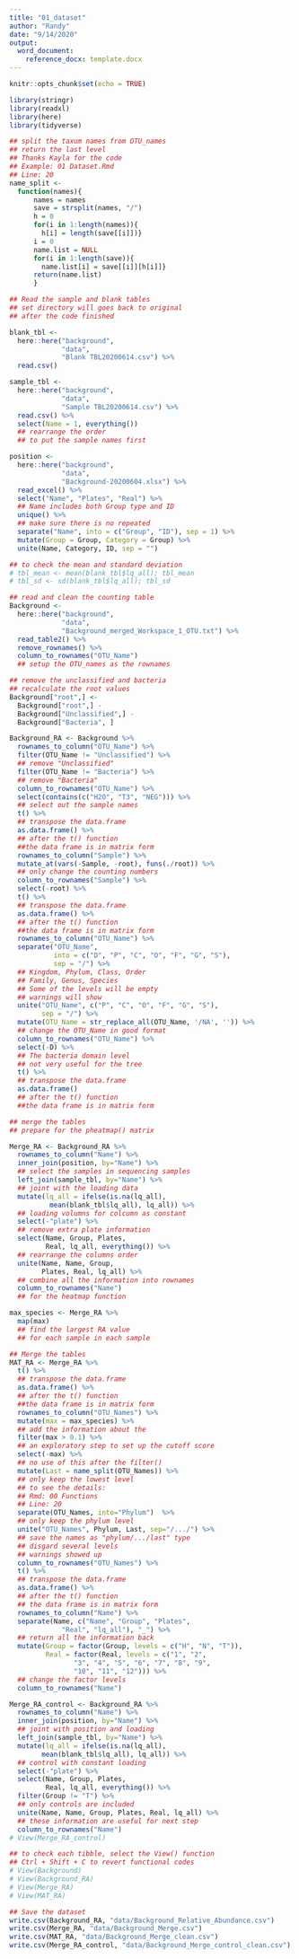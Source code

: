 ---
title: "01_dataset"
author: "Randy"
date: "9/14/2020"
output: 
  word_document:
    reference_docx: template.docx
---

```{r setup, include=FALSE}
knitr::opts_chunk$set(echo = TRUE)
```

```{r packages}
library(stringr)
library(readxl)
library(here)
library(tidyverse)
```


```{r function}
## split the taxum names from OTU_names
## return the last level
## Thanks Kayla for the code
## Example: 01 Dataset.Rmd
## Line: 20
name_split <- 
  function(names){
      names = names
      save = strsplit(names, "/")
      h = 0
      for(i in 1:length(names)){
        h[i] = length(save[[i]])}
      i = 0
      name.list = NULL
      for(i in 1:length(save)){
        name.list[i] = save[[i]][h[i]]}
      return(name.list)
      }
```


```{r Import Dataset, message=FALSE, warning=FALSE}
## Read the sample and blank tables
## set directory will goes back to original
## after the code finished

blank_tbl <- 
  here::here("background",
             "data",
             "Blank TBL20200614.csv") %>%
  read.csv()

sample_tbl <- 
  here::here("background",
             "data",
             "Sample TBL20200614.csv") %>%
  read.csv() %>%
  select(Name = 1, everything()) 
  ## rearrange the order 
  ## to put the sample names first

position <- 
  here::here("background",
             "data",
             "Background-20200604.xlsx") %>%  
  read_excel() %>%
  select("Name", "Plates", "Real") %>% 
  ## Name includes both Group type and ID
  unique() %>% 
  ## make sure there is no repeated
  separate("Name", into = c("Group", "ID"), sep = 1) %>%
  mutate(Group = Group, Category = Group) %>%
  unite(Name, Category, ID, sep = "") 

## to check the mean and standard deviation
# tbl_mean <- mean(blank_tbl$lq_all); tbl_mean
# tbl_sd <- sd(blank_tbl$lq_all); tbl_sd

## read and clean the counting table
Background <- 
  here::here("background",
             "data",
             "Background_merged_Workspace_1_OTU.txt") %>%
  read_table2() %>%
  remove_rownames() %>%
  column_to_rownames("OTU_Name") 
  ## setup the OTU_names as the rownames
```

```{r Relative Aundance Table, echo=FALSE, message=FALSE, warning=FALSE}
## remove the unclassified and bacteria
## recalculate the root values
Background["root",] <- 
  Background["root",] - 
  Background["Unclassified",] - 
  Background["Bacteria", ]

Background_RA <- Background %>%
  rownames_to_column("OTU_Name") %>%
  filter(OTU_Name != "Unclassified") %>%
  ## remove "Unclassified"
  filter(OTU_Name != "Bacteria") %>%
  ## remove "Bacteria"
  column_to_rownames("OTU_Name") %>%
  select(contains(c("H2O", "T3", "NEG"))) %>%
  ## select out the sample names
  t() %>% 
  ## transpose the data.frame
  as.data.frame() %>% 
  ## after the t() function
  ##the data frame is in matrix form
  rownames_to_column("Sample") %>%
  mutate_at(vars(-Sample, -root), funs(./root)) %>%
  ## only change the counting numbers
  column_to_rownames("Sample") %>%
  select(-root) %>%
  t() %>% 
  ## transpose the data.frame
  as.data.frame() %>% 
  ## after the t() function
  ##the data frame is in matrix form
  rownames_to_column("OTU_Name") %>%
  separate("OTU_Name", 
           into = c("D", "P", "C", "O", "F", "G", "S"), 
           sep = "/") %>%
  ## Kingdom, Phylum, Class, Order
  ## Family, Genus, Species
  ## Some of the levels will be empty
  ## warnings will show
  unite("OTU_Name", c("P", "C", "O", "F", "G", "S"), 
        sep = "/") %>%
  mutate(OTU_Name = str_replace_all(OTU_Name, '/NA', '')) %>%
  ## change the OTU_Name in good format
  column_to_rownames("OTU_Name") %>%
  select(-D) %>%
  ## The bacteria domain level 
  ## not very useful for the tree
  t() %>% 
  ## transpose the data.frame
  as.data.frame()
  ## after the t() function
  ##the data frame is in matrix form
```


```{r Merge with Loading, echo = FALSE}
## merge the tables 
## prepare for the pheatmap() matrix

Merge_RA <- Background_RA %>%
  rownames_to_column("Name") %>%
  inner_join(position, by="Name") %>% 
  ## select the samples in sequencing samples
  left_join(sample_tbl, by="Name") %>% 
  ## joint with the loading data
  mutate(lq_all = ifelse(is.na(lq_all), 
          mean(blank_tbl$lq_all), lq_all)) %>% 
  ## loading volumns for colcumn as constant
  select(-"plate") %>% 
  ## remove extra plate information
  select(Name, Group, Plates, 
         Real, lq_all, everything()) %>% 
  ## rearrange the columns order
  unite(Name, Name, Group,
        Plates, Real, lq_all) %>% 
  ## combine all the information into rownames
  column_to_rownames("Name") 
  ## for the heatmap function

max_species <- Merge_RA %>% 
  map(max) 
  ## find the largest RA value 
  ## for each sample in each sample
```

```{r Merge with Position, echo = FALSE}
## Merge the tables
MAT_RA <- Merge_RA %>%
  t() %>% 
  ## transpose the data.frame
  as.data.frame() %>% 
  ## after the t() function
  ##the data frame is in matrix form
  rownames_to_column("OTU_Names") %>%
  mutate(max = max_species) %>% 
  ## add the information about the 
  filter(max > 0.1) %>% 
  ## an exploratory step to set up the cutoff score
  select(-max) %>% 
  ## no use of this after the filter()
  mutate(Last = name_split(OTU_Names)) %>% 
  ## only keep the lowest level
  ## to see the details:
  ## Rmd: 00 Functions
  ## Line: 20
  separate(OTU_Names, into="Phylum")  %>% 
  ## only keep the phylum level
  unite("OTU_Names", Phylum, Last, sep="/.../") %>% 
  ## save the names as "phylum/.../last" type
  ## disgard several levels
  ## warnings showed up
  column_to_rownames("OTU_Names") %>%
  t() %>% 
  ## transpose the data.frame
  as.data.frame() %>% 
  ## after the t() function
  ## the data frame is in matrix form
  rownames_to_column("Name") %>%
  separate(Name, c("Name", "Group", "Plates", 
             "Real", "lq_all"), "_") %>% 
  ## return all the information back
  mutate(Group = factor(Group, levels = c("H", "N", "T")),
         Real = factor(Real, levels = c("1", "2", 
                "3", "4", "5", "6", "7", "8", "9", 
                "10", "11", "12"))) %>% 
  ## change the factor levels
  column_to_rownames("Name")
```

```{r Selected Control, echo = FALSE}
Merge_RA_control <- Background_RA %>% 
  rownames_to_column("Name") %>% 
  inner_join(position, by="Name") %>% 
  ## joint with position and loading
  left_join(sample_tbl, by="Name") %>%
  mutate(lq_all = ifelse(is.na(lq_all), 
        mean(blank_tbl$lq_all), lq_all)) %>% 
  ## control with constant loading
  select(-"plate") %>%
  select(Name, Group, Plates, 
         Real, lq_all, everything()) %>%
  filter(Group != "T") %>% 
  ## only controls are included
  unite(Name, Name, Group, Plates, Real, lq_all) %>% 
  ## these information are useful for next step
  column_to_rownames("Name")
# View(Merge_RA_control)
```

```{r}
## to check each tibble, select the View() function 
## Ctrl + Shift + C to revert functional codes
# View(Background)
# View(Background_RA)
# View(Merge_RA)
# View(MAT_RA)

## Save the dataset
write.csv(Background_RA, "data/Background_Relative_Abundance.csv")
write.csv(Merge_RA, "data/Background_Merge.csv")
write.csv(MAT_RA, "data/Background_Merge_clean.csv")
write.csv(Merge_RA_control, "data/Background_Merge_control_clean.csv")
```
